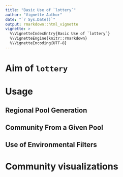 ```yaml
---
title: "Basic Use of `lottery`"
author: "Vignette Author"
date: "`r Sys.Date()`"
output: rmarkdown::html_vignette
vignette: >
  %\VignetteIndexEntry{Basic Use of `lottery`}
  %\VignetteEngine{knitr::rmarkdown}
  %\VignetteEncoding{UTF-8}
---
```


# Aim of `lottery`

# Usage

## Regional Pool Generation

## Community From a Given Pool

## Use of Environmental Filters


# Community visualizations
